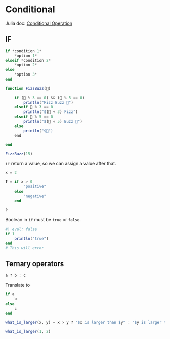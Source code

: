# Conditional

Julia doc: [Conditional Operation](Lightbridge-KS/julia-notes)

## IF

```jl
if *condition 1*
    *option 1*
elseif *condition 2*
    *option 2*
else
    *option 3*
end
```


```julia
function FizzBuzz(🥚)
    
    if (🥚 % 3 == 0) && (🥚 % 5 == 0)
        println("Fizz Buzz 🚌")
    elseif 🥚 % 3 == 0
        println("$(🥚 ÷ 3) Fizz")
    elseif 🥚 % 5 == 0
        println("$(🥚 ÷ 5) Buzz 🚌")
    else
        println("$🥚")
    end

end
```

```julia
FizzBuzz(15)
```

`if` return a value, so we can assign a value after that. 

```julia
x = 2

❓ = if x > 0
        "positive"
    else
        "negative"
    end
        
❓
```

Boolean in `if` must be `true` or `false`.

```julia
#| eval: false
if 1
    println("true")
end
# This will error
```

## Ternary operators

```jl
a ? b : c
```

Translate to

```jl
if a
    b
else
    c
end
```

```julia
what_is_larger(x, y) = x > y ? "$x is larger than $y" : "$y is larger than $x" 

what_is_larger(1, 2)
```